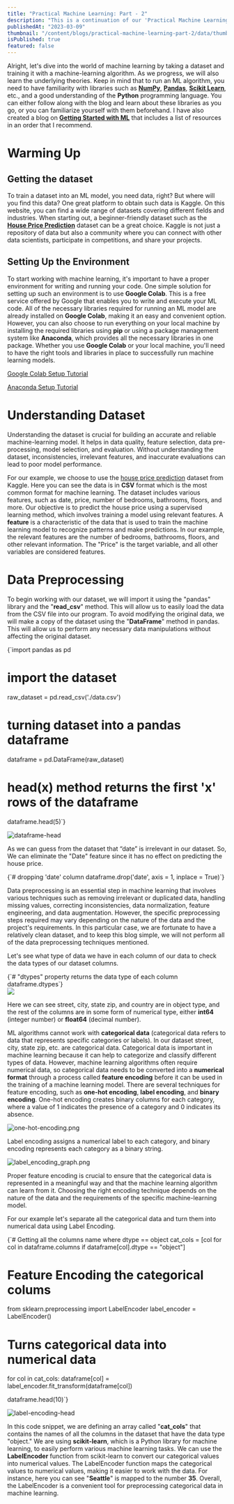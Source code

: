 ```yaml
---
title: "Practical Machine Learning: Part - 2"
description: "This is a continuation of our 'Practical Machine Learning' blog series. This blog covers topics such as finding datasets, setting up your environment, understanding the dataset, and data preprocessing."
publishedAt: "2023-03-09"
thumbnail: "/content/blogs/practical-machine-learning-part-2/data/thumbnail.png"
isPublished: true
featured: false
---
```


Alright, let's dive into the world of machine learning by taking a dataset and training it with a machine-learning algorithm. As we progress, we will also learn the underlying theories. Keep in mind that to run an ML algorithm, you need to have familiarity with libraries such as **[NumPy](https://numpy.org/)**, **[Pandas](https://pandas.pydata.org/)**, **[Scikit Learn](https://scikit-learn.org/stable/)**, etc., and a good understanding of the **Python** programming language. You can either follow along with the blog and learn about these libraries as you go, or you can familiarize yourself with them beforehand. I have also created a blog on **[Getting Started with ML](https://iftekhar.vercel.app/blogs/getting-started-with-machine-learning)** that includes a list of resources in an order that I recommend.

# Warming Up

## Getting the dataset

To train a dataset into an ML model, you need data, right? But where will you find this data? One great platform to obtain such data is Kaggle. On this website, you can find a wide range of datasets covering different fields and industries. When starting out, a beginner-friendly dataset such as the **[House Price Prediction](https://www.kaggle.com/datasets/shree1992/housedata)** dataset can be a great choice. Kaggle is not just a repository of data but also a community where you can connect with other data scientists, participate in competitions, and share your projects.

## Setting Up the Environment

To start working with machine learning, it's important to have a proper environment for writing and running your code. One simple solution for setting up such an environment is to use **Google Colab**. This is a free service offered by Google that enables you to write and execute your ML code. All of the necessary libraries required for running an ML model are already installed on **Google Colab**, making it an easy and convenient option. However, you can also choose to run everything on your local machine by installing the required libraries using **pip** or using a package management system like **Anaconda**, which provides all the necessary libraries in one package. Whether you use **Google Colab** or your local machine, you'll need to have the right tools and libraries in place to successfully run machine learning models.

[Google Colab Setup Tutorial](https://www.youtube.com/watch?v=RLYoEyIHL6A)

[Anaconda Setup Tutorial](https://www.youtube.com/watch?v=UTqOXwAi1pE)

# Understanding Dataset

Understanding the dataset is crucial for building an accurate and reliable machine-learning model. It helps in data quality, feature selection, data pre-processing, model selection, and evaluation. Without understanding the dataset, inconsistencies, irrelevant features, and inaccurate evaluations can lead to poor model performance.

For our example, we choose to use the [house price prediction](https://www.kaggle.com/datasets/shree1992/housedata) dataset from Kaggle. Here you can see the data is in **CSV** format which is the most common format for machine learning. The dataset includes various features, such as date, price, number of bedrooms, bathrooms, floors, and more. Our objective is to predict the house price using a supervised learning method, which involves training a model using relevant features. A **feature** is a characteristic of the data that is used to train the machine learning model to recognize patterns and make predictions. In our example, the relevant features are the number of bedrooms, bathrooms, floors, and other relevant information. The "Price" is the target variable, and all other variables are considered features.

# Data Preprocessing

To begin working with our dataset, we will import it using the "pandas" library and the "**read_csv**" method. This will allow us to easily load the data from the CSV file into our program. To avoid modifying the original data, we will make a copy of the dataset using the "**DataFrame**" method in pandas. This will allow us to perform any necessary data manipulations without affecting the original dataset.

<CodeBlock language="python" title=" " showLineNumbers>
{`import pandas as pd

# import the dataset
raw_dataset = pd.read_csv('./data.csv')

# turning dataset into a pandas dataframe
dataframe = pd.DataFrame(raw_dataset)

# head(x) method returns the first 'x' rows of the dataframe
dataframe.head(5)`}

</CodeBlock>

![dataframe-head](/content/blogs/practical-machine-learning-part-2/data/dataframe_head.png)

As we can guess from the dataset that “date” is irrelevant in our dataset. So, We can eliminate the "Date" feature since it has no effect on predicting the house price.

<CodeBlock language="python" showLineNumbers>
  {`# dropping 'date' column
dataframe.drop('date', axis = 1, inplace = True)`}
</CodeBlock>

Data preprocessing is an essential step in machine learning that involves various techniques such as removing irrelevant or duplicated data, handling missing values, correcting inconsistencies, data normalization, feature engineering, and data augmentation. However, the specific preprocessing steps required may vary depending on the nature of the data and the project's requirements. In this particular case, we are fortunate to have a relatively clean dataset, and to keep this blog simple, we will not perform all of the data preprocessing techniques mentioned.

Let's see what type of data we have in each column of our data to check the data types of our dataset columns.

<CodeBlock language="python" showLineNumbers>
  {`# "dtypes" property returns the data type of each column
  dataframe.dtypes`}
</CodeBlock>

<div className="flex justify-center">
  <Image src="/content/blogs/practical-machine-learning-part-2/data/datatype.png" />
</div>

Here we can see street, city, state zip, and country are in object type, and the rest of the columns are in some form of numerical type, either **int64** (integer number) or **float64** (decimal number).

ML algorithms cannot work with **categorical data** (categorical data refers to data that represents specific categories or labels). In our dataset street, city, state zip, etc. are categorical data. Categorical data is important in machine learning because it can help to categorize and classify different types of data. However, machine learning algorithms often require numerical data, so categorical data needs to be converted into a **numerical format** through a process called **feature encoding** before it can be used in the training of a machine learning model. There are several techniques for feature encoding, such as **one-hot encoding**, **label encoding**, and **binary encoding**. One-hot encoding creates binary columns for each category, where a value of 1 indicates the presence of a category and 0 indicates its absence.

![one-hot-encoding.png](/content/blogs/practical-machine-learning-part-2/data/one-hot-encoding%20.png)

Label encoding assigns a numerical label to each category, and binary encoding represents each category as a binary string.

![label_encoding_graph.png](/content/blogs/practical-machine-learning-part-2/data/label-encoding-graph.png)

Proper feature encoding is crucial to ensure that the categorical data is represented in a meaningful way and that the machine learning algorithm can learn from it. Choosing the right encoding technique depends on the nature of the data and the requirements of the specific machine-learning model.

For our example let's separate all the categorical data and turn them into numerical data using Label Encoding.

<CodeBlock language="python" title=" " showLineNumbers>
  {`# Getting all the columns name where dtype == object
cat_cols = [col for col in dataframe.columns if dataframe[col].dtype == "object"]

# Feature Encoding the categorical colums
from sklearn.preprocessing import LabelEncoder
label_encoder = LabelEncoder()

# Turns categorical data into numerical data
for col in cat_cols:
dataframe[col] = label_encoder.fit_transform(dataframe[col])

dataframe.head(10)`}

</CodeBlock>

![label-encoding-head](/content/blogs/practical-machine-learning-part-2/data/label_encoding_head.png)

In this code snippet, we are defining an array called "**cat_cols**" that contains the names of all the columns in the dataset that have the data type "object." We are using **scikit-learn**, which is a Python library for machine learning, to easily perform various machine learning tasks. We can use the **LabelEncoder** function from scikit-learn to convert our categorical values into numerical values. The LabelEncoder function maps the categorical values to numerical values, making it easier to work with the data. For instance, here you can see "**Seattle**" is mapped to the number **35**. Overall, the LabelEncoder is a convenient tool for preprocessing categorical data in machine learning.
